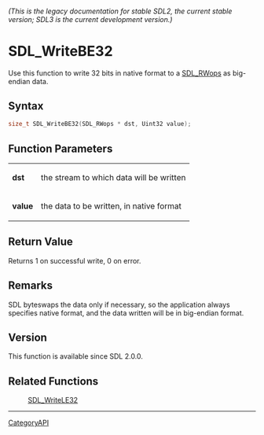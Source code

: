 ====== (This is the legacy documentation for stable SDL2, the current stable version; SDL3 is the current development version.) ======
= SDL_WriteBE32 =

Use this function to write 32 bits in native format to a [[SDL_RWops]] as big-endian data.

== Syntax ==

<syntaxhighlight lang='c'>
size_t SDL_WriteBE32(SDL_RWops * dst, Uint32 value);
</syntaxhighlight>

== Function Parameters ==

{|
|'''dst'''
|the stream to which data will be written
|-
|'''value'''
|the data to be written, in native format
|}

== Return Value ==

Returns 1 on successful write, 0 on error.

== Remarks ==

SDL byteswaps the data only if necessary, so the application always
specifies native format, and the data written will be in big-endian format.

== Version ==

This function is available since SDL 2.0.0.

== Related Functions ==

:[[SDL_WriteLE32]]

----
[[CategoryAPI]]


